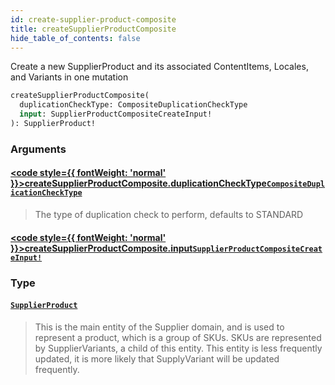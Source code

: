 ```yaml
---
id: create-supplier-product-composite
title: createSupplierProductComposite
hide_table_of_contents: false
---
```








Create a new SupplierProduct and its associated ContentItems, Locales, and Variants in one mutation

```graphql
createSupplierProductComposite(
  duplicationCheckType: CompositeDuplicationCheckType
  input: SupplierProductCompositeCreateInput!
): SupplierProduct!
```


### Arguments

#### [<code style={{ fontWeight: 'normal' }}>createSupplierProductComposite.<b>duplicationCheckType</b></code>](#)<Bullet />[`CompositeDuplicationCheckType`](/supply/api/graphql-admin/reference/enums/composite-duplication-check-type) <Badge class="secondary" text="enum"/>
> The type of duplication check to perform, defaults to STANDARD
> 

#### [<code style={{ fontWeight: 'normal' }}>createSupplierProductComposite.<b>input</b></code>](#)<Bullet />[`SupplierProductCompositeCreateInput!`](/supply/api/graphql-admin/reference/inputs/supplier-product-composite-create-input) <Badge class="secondary" text="non-null"/> <Badge class="secondary" text="input"/>
> 
> 

### Type

#### [`SupplierProduct`](/supply/api/graphql-admin/reference/objects/supplier-product) <Badge class="secondary" text="object"/>
> This is the main entity of the Supplier domain, and is used to represent a product, which is a group of SKUs.
SKUs are represented by SupplierVariants, a child of this entity.
This entity is less frequently updated, it is more likely that SupplyVariant will be updated frequently.
> 





